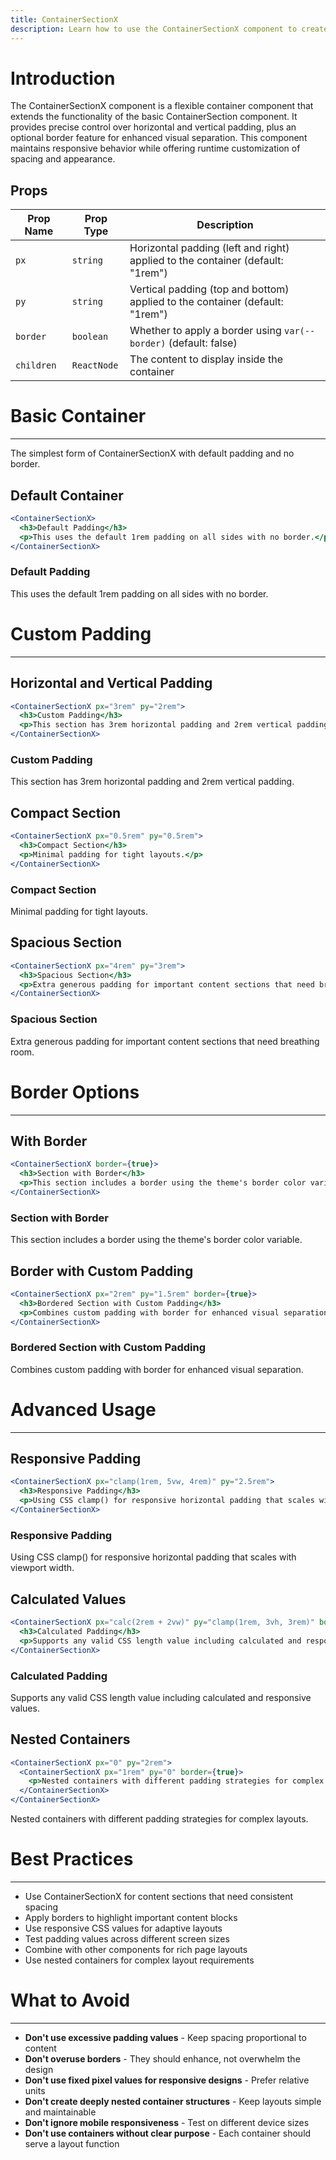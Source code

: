 ```yaml
---
title: ContainerSectionX
description: Learn how to use the ContainerSectionX component to create flexible container layouts with customizable padding and optional borders.
---
```


# Introduction

The ContainerSectionX component is a flexible container component that extends the functionality of the basic ContainerSection component. It provides precise control over horizontal and vertical padding, plus an optional border feature for enhanced visual separation. This component maintains responsive behavior while offering runtime customization of spacing and appearance.

## Props

| Prop Name | Prop Type | Description |
|-----------|-----------|-------------|
| `px` | `string` | Horizontal padding (left and right) applied to the container (default: "1rem") |
| `py` | `string` | Vertical padding (top and bottom) applied to the container (default: "1rem") |
| `border` | `boolean` | Whether to apply a border using `var(--border)` (default: false) |
| `children` | `ReactNode` | The content to display inside the container |

# Basic Container
----

The simplest form of ContainerSectionX with default padding and no border.


## Default Container

```jsx
<ContainerSectionX>
  <h3>Default Padding</h3>
  <p>This uses the default 1rem padding on all sides with no border.</p>
</ContainerSectionX>
```

<ContainerSectionX>
  <h3>Default Padding</h3>
  <p>This uses the default 1rem padding on all sides with no border.</p>
</ContainerSectionX>

# Custom Padding
----

## Horizontal and Vertical Padding

```jsx
<ContainerSectionX px="3rem" py="2rem">
  <h3>Custom Padding</h3>
  <p>This section has 3rem horizontal padding and 2rem vertical padding.</p>
</ContainerSectionX>
```

<ContainerSectionX px="3rem" py="2rem">
  <h3>Custom Padding</h3>
  <p>This section has 3rem horizontal padding and 2rem vertical padding.</p>
</ContainerSectionX>

## Compact Section

```jsx
<ContainerSectionX px="0.5rem" py="0.5rem">
  <h3>Compact Section</h3>
  <p>Minimal padding for tight layouts.</p>
</ContainerSectionX>
```

<ContainerSectionX px="0.5rem" py="0.5rem">
  <h3>Compact Section</h3>
  <p>Minimal padding for tight layouts.</p>
</ContainerSectionX>

## Spacious Section

```jsx
<ContainerSectionX px="4rem" py="3rem">
  <h3>Spacious Section</h3>
  <p>Extra generous padding for important content sections that need breathing room.</p>
</ContainerSectionX>
```

<ContainerSectionX px="4rem" py="3rem">
  <h3>Spacious Section</h3>
  <p>Extra generous padding for important content sections that need breathing room.</p>
</ContainerSectionX>

# Border Options
----

## With Border

```jsx
<ContainerSectionX border={true}>
  <h3>Section with Border</h3>
  <p>This section includes a border using the theme's border color variable.</p>
</ContainerSectionX>
```

<ContainerSectionX border={true}>
  <h3>Section with Border</h3>
  <p>This section includes a border using the theme's border color variable.</p>
</ContainerSectionX>

## Border with Custom Padding

```jsx
<ContainerSectionX px="2rem" py="1.5rem" border={true}>
  <h3>Bordered Section with Custom Padding</h3>
  <p>Combines custom padding with border for enhanced visual separation.</p>
</ContainerSectionX>
```

<ContainerSectionX px="2rem" py="1.5rem" border={true}>
  <h3>Bordered Section with Custom Padding</h3>
  <p>Combines custom padding with border for enhanced visual separation.</p>
</ContainerSectionX>

# Advanced Usage
----

## Responsive Padding

```jsx
<ContainerSectionX px="clamp(1rem, 5vw, 4rem)" py="2.5rem">
  <h3>Responsive Padding</h3>
  <p>Using CSS clamp() for responsive horizontal padding that scales with viewport width.</p>
</ContainerSectionX>
```

<ContainerSectionX px="clamp(1rem, 5vw, 4rem)" py="2.5rem">
  <h3>Responsive Padding</h3>
  <p>Using CSS clamp() for responsive horizontal padding that scales with viewport width.</p>
</ContainerSectionX>

## Calculated Values

```jsx
<ContainerSectionX px="calc(2rem + 2vw)" py="clamp(1rem, 3vh, 3rem)" border={true}>
  <h3>Calculated Padding</h3>
  <p>Supports any valid CSS length value including calculated and responsive values.</p>
</ContainerSectionX>
```

<ContainerSectionX px="calc(2rem + 2vw)" py="clamp(1rem, 3vh, 3rem)" border={true}>
  <h3>Calculated Padding</h3>
  <p>Supports any valid CSS length value including calculated and responsive values.</p>
</ContainerSectionX>

## Nested Containers

```jsx
<ContainerSectionX px="0" py="2rem">
  <ContainerSectionX px="1rem" py="0" border={true}>
    <p>Nested containers with different padding strategies for complex layouts.</p>
  </ContainerSectionX>
</ContainerSectionX>
```

<ContainerSectionX px="0" py="2rem">
  <ContainerSectionX px="1rem" py="0" border={true}>
    <p>Nested containers with different padding strategies for complex layouts.</p>
  </ContainerSectionX>
</ContainerSectionX>

# Best Practices
----

- Use ContainerSectionX for content sections that need consistent spacing
- Apply borders to highlight important content blocks
- Use responsive CSS values for adaptive layouts
- Test padding values across different screen sizes
- Combine with other components for rich page layouts
- Use nested containers for complex layout requirements

# What to Avoid
----

- **Don't use excessive padding values** - Keep spacing proportional to content
- **Don't overuse borders** - They should enhance, not overwhelm the design
- **Don't use fixed pixel values for responsive designs** - Prefer relative units
- **Don't create deeply nested container structures** - Keep layouts simple and maintainable
- **Don't ignore mobile responsiveness** - Test on different device sizes
- **Don't use containers without clear purpose** - Each container should serve a layout function